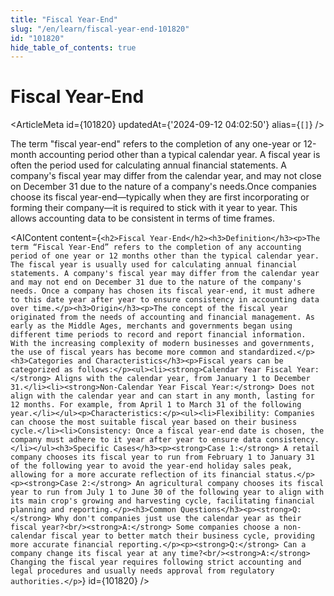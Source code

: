 ```yaml
---
title: "Fiscal Year-End"
slug: "/en/learn/fiscal-year-end-101820"
id: "101820"
hide_table_of_contents: true
---
```



# Fiscal Year-End

<ArticleMeta id={101820} updatedAt={'2024-09-12 04:02:50'} alias={`[]`} />
<div className='border-solid border-b border-t-0 my-4 border-[var(--ifm-color-gray-300)]' />

The term "fiscal year-end" refers to the completion of any one-year or 12-month accounting period other than a typical calendar year. A fiscal year is often the period used for calculating annual financial statements. A company's fiscal year may differ from the calendar year, and may not close on December 31 due to the nature of a company's needs.Once companies choose its fiscal year-end—typically when they are first incorporating or forming their company—it is required to stick with it year to year. This allows accounting data to be consistent in terms of time frames.

<AIContent content={`<h2>Fiscal Year-End</h2><h3>Definition</h3><p>The term “Fiscal Year-End” refers to the completion of any accounting period of one year or 12 months other than the typical calendar year. The fiscal year is usually used for calculating annual financial statements. A company's fiscal year may differ from the calendar year and may not end on December 31 due to the nature of the company's needs. Once a company has chosen its fiscal year-end, it must adhere to this date year after year to ensure consistency in accounting data over time.</p><h3>Origin</h3><p>The concept of the fiscal year originated from the needs of accounting and financial management. As early as the Middle Ages, merchants and governments began using different time periods to record and report financial information. With the increasing complexity of modern businesses and governments, the use of fiscal years has become more common and standardized.</p><h3>Categories and Characteristics</h3><p>Fiscal years can be categorized as follows:</p><ul><li><strong>Calendar Year Fiscal Year:</strong> Aligns with the calendar year, from January 1 to December 31.</li><li><strong>Non-Calendar Year Fiscal Year:</strong> Does not align with the calendar year and can start in any month, lasting for 12 months. For example, from April 1 to March 31 of the following year.</li></ul><p>Characteristics:</p><ul><li>Flexibility: Companies can choose the most suitable fiscal year based on their business cycle.</li><li>Consistency: Once a fiscal year-end date is chosen, the company must adhere to it year after year to ensure data consistency.</li></ul><h3>Specific Cases</h3><p><strong>Case 1:</strong> A retail company chooses its fiscal year to run from February 1 to January 31 of the following year to avoid the year-end holiday sales peak, allowing for a more accurate reflection of its financial status.</p><p><strong>Case 2:</strong> An agricultural company chooses its fiscal year to run from July 1 to June 30 of the following year to align with its main crop's growing and harvesting cycle, facilitating financial planning and reporting.</p><h3>Common Questions</h3><p><strong>Q:</strong> Why don't companies just use the calendar year as their fiscal year?<br/><strong>A:</strong> Some companies choose a non-calendar fiscal year to better match their business cycle, providing more accurate financial reporting.</p><p><strong>Q:</strong> Can a company change its fiscal year at any time?<br/><strong>A:</strong> Changing the fiscal year requires following strict accounting and legal procedures and usually needs approval from regulatory authorities.</p>`} id={101820} />

